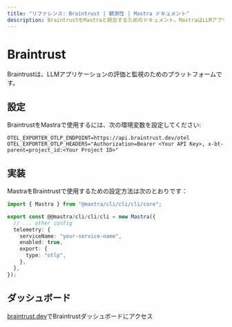 ```yaml
---
title: "リファレンス: Braintrust | 観測性 | Mastra ドキュメント"
description: BraintrustをMastraと統合するためのドキュメント。MastraはLLMアプリケーションの評価と監視プラットフォームです。
---
```


# Braintrust

Braintrustは、LLMアプリケーションの評価と監視のためのプラットフォームです。

## 設定

BraintrustをMastraで使用するには、次の環境変数を設定してください:

```env
OTEL_EXPORTER_OTLP_ENDPOINT=https://api.braintrust.dev/otel
OTEL_EXPORTER_OTLP_HEADERS="Authorization=Bearer <Your API Key>, x-bt-parent=project_id:<Your Project ID>"
```

## 実装

MastraをBraintrustで使用するための設定方法は次のとおりです：

```typescript
import { Mastra } from "@mastra/cli/cli/cli/core";

export const @@mastra/cli/cli/cli = new Mastra({
  // ... other config
  telemetry: {
    serviceName: "your-service-name",
    enabled: true,
    export: {
      type: "otlp",
    },
  },
});
```

## ダッシュボード

[braintrust.dev](https://www.braintrust.dev/)でBraintrustダッシュボードにアクセス
